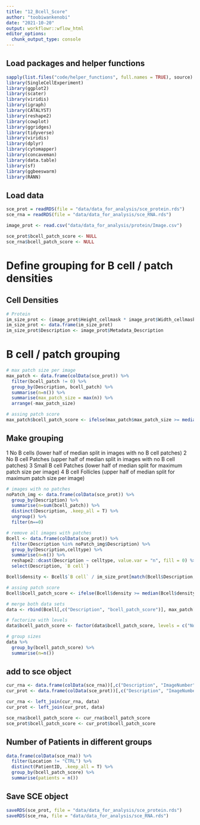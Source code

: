```yaml
---
title: "12_Bcell_Score"
author: "toobiwankenobi"
date: "2021-10-20"
output: workflowr::wflow_html
editor_options:
  chunk_output_type: console
---
```


## Load packages and helper functions

```r
sapply(list.files("code/helper_functions", full.names = TRUE), source)
library(SingleCellExperiment)
library(ggplot2)
library(scater)
library(viridis)
library(igraph)
library(CATALYST)
library(reshape2)
library(cowplot)
library(ggridges)
library(tidyverse)
library(viridis)
library(dplyr)
library(cytomapper)
library(concaveman)
library(data.table)
library(sf)
library(ggbeeswarm)
library(RANN)
```

## Load data

```r
sce_prot = readRDS(file = "data/data_for_analysis/sce_protein.rds")
sce_rna = readRDS(file = "data/data_for_analysis/sce_RNA.rds")

image_prot <- read.csv("data/data_for_analysis/protein/Image.csv")

sce_prot$bcell_patch_score <- NULL
sce_rna$bcell_patch_score <- NULL
```

# Define grouping for B cell / patch densities

## Cell Densities 

```r
# Protein
im_size_prot <- (image_prot$Height_cellmask * image_prot$Width_cellmask)/1000000
im_size_prot <- data.frame(im_size_prot)
im_size_prot$Description <- image_prot$Metadata_Description
```

# B cell / patch grouping

```r
# max patch size per image
max_patch <- data.frame(colData(sce_prot)) %>%
  filter(bcell_patch != 0) %>%
  group_by(Description, bcell_patch) %>%
  summarise(n=n()) %>%
  summarise(max_patch_size = max(n)) %>%
  arrange(-max_patch_size)

# assing patch score
max_patch$bcell_patch_score <- ifelse(max_patch$max_patch_size >= median(max_patch$max_patch_size), "B cell Follicles", "Small B cell Patches")
```

## Make grouping

1 No B cells (lower half of median split in images with no B cell patches)
2 No B cell Patches (upper half of median split in images with no B cell patches)
3 Small B cell Patches (lower half of median split for maximum patch size per image)
4 B cell Follicles (upper half of median split for maximum patch size per image)

```r
# images with no patches
noPatch_img <- data.frame(colData(sce_prot)) %>%
  group_by(Description) %>%
  summarise(n=sum(bcell_patch)) %>%
  distinct(Description, .keep_all = T) %>%
  ungroup() %>%
  filter(n==0)

# remove all images with patches
Bcell <- data.frame(colData(sce_prot)) %>%
  filter(Description %in% noPatch_img$Description) %>%
  group_by(Description,celltype) %>%
  summarise(n=n()) %>%
  reshape2::dcast(Description ~ celltype, value.var = "n", fill = 0) %>%
  select(Description, `B cell`)

Bcell$density <- Bcell$`B cell` / im_size_prot[match(Bcell$Description, im_size_prot$Description),]$im_size_prot

# assing patch score
Bcell$bcell_patch_score <- ifelse(Bcell$density >= median(Bcell$density), "No B cell Patches", "No B cells")

# merge both data sets
data <- rbind(Bcell[,c("Description", "bcell_patch_score")], max_patch[,c("Description", "bcell_patch_score")])

# factorize with levels
data$bcell_patch_score <- factor(data$bcell_patch_score, levels = c("No B cells", "No B cell Patches", "Small B cell Patches", "B cell Follicles"))

# group sizes
data %>%
  group_by(bcell_patch_score) %>%
  summarise(n=n())
```

## add to sce object

```r
cur_rna <- data.frame(colData(sce_rna))[,c("Description", "ImageNumber")]
cur_prot <- data.frame(colData(sce_prot))[,c("Description", "ImageNumber")]

cur_rna <- left_join(cur_rna, data)
cur_prot <- left_join(cur_prot, data)

sce_rna$bcell_patch_score <- cur_rna$bcell_patch_score
sce_prot$bcell_patch_score <- cur_prot$bcell_patch_score
```

## Number of Patients in different groups

```r
data.frame(colData(sce_rna)) %>%
  filter(Location != "CTRL") %>%
  distinct(PatientID, .keep_all = T) %>%
  group_by(bcell_patch_score) %>%
  summarise(patients = n())
```

## Save SCE object

```r
saveRDS(sce_prot, file = "data/data_for_analysis/sce_protein.rds")
saveRDS(sce_rna, file = "data/data_for_analysis/sce_RNA.rds")
```
